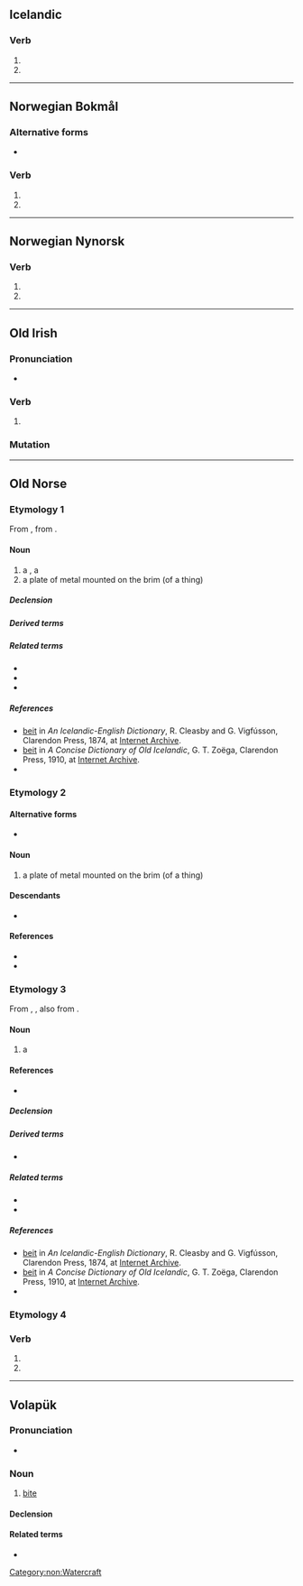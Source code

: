 ==Icelandic==

===Verb===
{{is-verb form}}

# {{is-conjugation of|bíta|1|s|past|ind}}
# {{is-conjugation of|bíta|3|s|past|ind}}

----

==Norwegian Bokmål==

===Alternative forms===
* {{qualifier|of bite}} {{l|nb|bet}}

===Verb===
{{head|nb|verb form}}

# {{form of|simple past|bite|lang=nb}}
# {{imperative of|beite|lang=nb}}

----

==Norwegian Nynorsk==

===Verb===
{{head|nn|verb form}}

# {{form of|simple past|bite|lang=nn}}
# {{imperative of|beite|lang=nn}}

----

==Old Irish==

===Pronunciation===
* {{IPA|/bʲedʲ/|lang=sga}}

===Verb===
{{head|sga|verb form}}

# {{inflection of|attá|at·tá|3|p|pres|subj|absolute|lang=sga}}

===Mutation===
{{sga-mutation|b|eit}}

----

==Old Norse==

===Etymology 1===
From {{inh|non|gem-pro|*baitō}}, from {{der|non|ine-pro|*bʰeyd-||to break, split}}.

====Noun====
{{non-noun|f}}
# a {{l|en|pasturage}}, a {{l|en|pasture}}
# a plate of metal mounted on the brim (of a thing)

=====Declension=====
{{non-decl-f-o|beit|beit}}

=====Derived terms=====
{{der3|lang=non|{{l|non|beitarland|g=n||a pasture man}}
|{{l|non|beitarmaðr|g=m||owner of a pasture}}
|{{l|non|beitartollr|a toll or fee for pasturage}}
}}

=====Related terms=====
* {{l|non|beita}}
* {{l|non|beiti}}
* {{l|non|bíta}}

=====References=====
* [https://archive.org/stream/icelandicenglish00cleauoft#page/56 beit] in ''An Icelandic-English Dictionary'', R. Cleasby and G. Vigfússon, Clarendon Press, 1874, at [https://archive.org/details/icelandicenglish00cleauoft Internet Archive].
* [https://archive.org/stream/concisedictionar001857#page/46 beit] in ''A Concise Dictionary of Old Icelandic'', G. T. Zoëga, Clarendon Press, 1910, at [https://archive.org/details/concisedictionar001857 Internet Archive].
* {{R:Zoega}}

===Etymology 2===

====Alternative forms====
* {{l|non|beita}}

====Noun====
{{non-noun|f}}
# a plate of metal mounted on the brim (of a thing)

====Descendants====
* {{desc|nn|beit}}

====References====
* {{R:Zoega}}
* {{R:The Nynorsk Dictionary}}

===Etymology 3===
From {{inh|non|gem-pro|*baitą}}, {{m|gem-pro|*baitaz}}, also from {{der|non|ine-pro|*bʰeyd-||to break, split}}.

====Noun====
{{non-noun|n}}
# {{lb|non|poetic}} a {{l|en|boat}}

====References====
* {{R:Zoega}}

=====Declension=====
{{non-decl-n-a|beit|beit|gsi=beits, beiz|gsd=beitsins, beizins}}

=====Derived terms=====
* {{l|non|beitiáss|g=m||sail-yard}}

=====Related terms=====
* {{l|non|bátr}}
* {{l|non|bíta}}

[[Category:non:Watercraft]]

=====References=====
* [https://archive.org/stream/icelandicenglish00cleauoft#page/56 beit] in ''An Icelandic-English Dictionary'', R. Cleasby and G. Vigfússon, Clarendon Press, 1874, at [https://archive.org/details/icelandicenglish00cleauoft Internet Archive].
* [https://archive.org/stream/concisedictionar001857#page/46 beit] in ''A Concise Dictionary of Old Icelandic'', G. T. Zoëga, Clarendon Press, 1910, at [https://archive.org/details/concisedictionar001857 Internet Archive].
* {{R:Zoega}}

===Etymology 4===
{{nonlemma}}

===Verb===
{{head|non|verb form}}
# {{form of|first-person singular indicative past tense|bíta|lang=non}}
# {{form of|third-person singular indicative past tense|bíta|lang=non}}

----

==Volapük==

===Pronunciation===
* {{IPA|/beˈit/|lang=vo}}

===Noun===
{{vo-noun}}

# [[bite]]

====Declension====
{{vo-decl-noun}}

====Related terms====
* {{l|vo|beitön}}